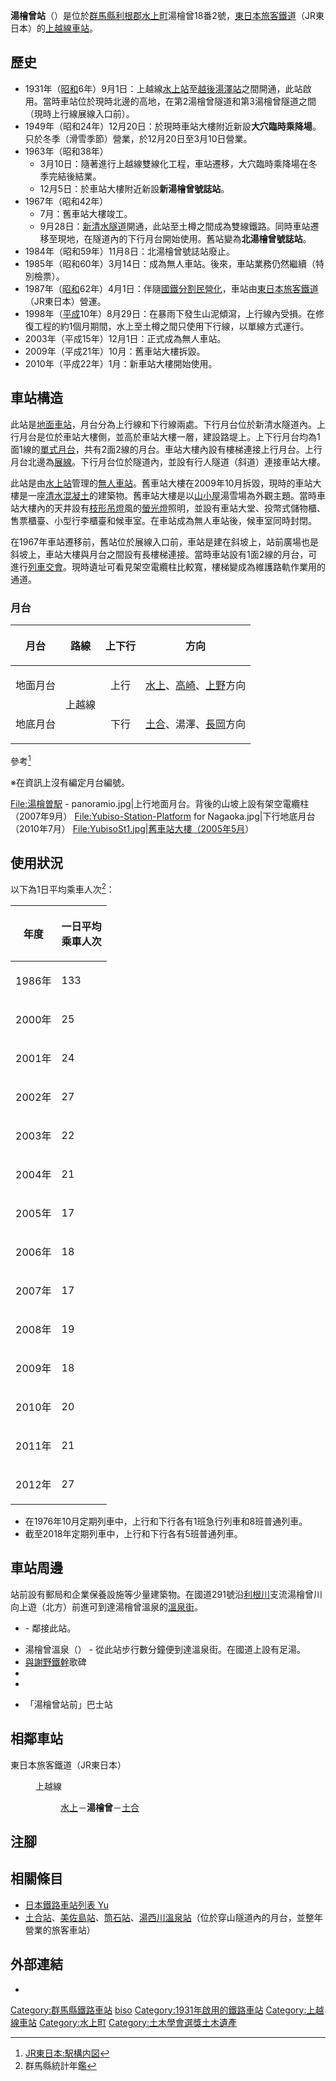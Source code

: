 {{NoteTA
|T=zh-hans:汤桧曾站;zh-hk:湯檜曾站;zh-tw:湯檜曾車站;
|1=zh-hans:汤桧曾站;zh-hk:湯檜曾站;zh-tw:湯檜曾車站;
}}
{{Infobox station
|公司色 = green
|站名 = 湯檜曾*
|圖片 = Yubiso_station.jpg
|圖片說明 = 車站大樓（2016年4月）
|日文原名 = 湯檜曽
|平假名 = ゆびそ
|羅馬拼音 = Yubiso
|副站名 = 
|電報略號 = ユヒ
|所在地 = {{JPN}}[[群馬縣|群馬縣]][[利根郡|利根郡]][[水上町|水上町]]湯檜曾18番2號
|座標 = {{coord|36|48|9.9|N|138|59|10.4|E|type:railwaystation_region:JP-24|display=inline,title}}
|車站構造 = [[地面車站|地面車站]]
|月台配置 = 2面2線
|啟用年月日 = 1931年（[[昭和|昭和]]6年）9月1日
|廢站年月日 = 
|乘客人數 = 27
|上下車人次 = 
|統計年度 = 2012
|轉車 = 
|全寬備註 = [[無人車站|無人車站]]<br>*在站名牌上表記了「{{lang|ja|湯'''桧'''曽}}」。
|adjacent = {{Adjacent stations|system=東日本旅客鐵道東京近郊路線|line=上越線|left=水上|right=土合|note-left=3.6km|note-mid=距離[[高崎站_(日本)|高崎]]62.7km|note-right=6.6km}}
}}
'''湯檜曾站'''（{{jpn|j=湯檜曽駅|hg=ゆびそえき|rm=Numata eki|f=y}}）是位於[[群馬縣|群馬縣]][[利根郡|利根郡]][[水上町|水上町]]湯檜曾18番2號，[[東日本旅客鐵道|東日本旅客鐵道]]（JR東日本）的[[上越線|上越線]][[鐵路車站|車站]]。

== 歷史 ==
* 1931年（[[昭和|昭和]]6年）9月1日：上越線[[水上車站_(日本)|水上站]]至[[越後湯澤站|越後湯澤站]]之間開通，此站啟用。當時車站位於現時北邊的高地，在第2湯檜曾隧道和第3湯檜曾隧道之間（現時上行線展線入口前）。
* 1949年（昭和24年）12月20日：於現時車站大樓附近新設'''大穴臨時乘降場'''。只於冬季（滑雪季節）營業，於12月20日至3月10日營業。
* 1963年（昭和38年）
** 3月10日：隨著進行上越線雙線化工程，車站遷移，大穴臨時乘降場在冬季完結後結業。
** 12月5日：於車站大樓附近新設'''新湯檜曾號誌站'''。
* 1967年（昭和42年）
** 7月：舊車站大樓竣工。
** 9月28日：[[清水隧道_(日本)|新清水隧道]]開通，此站至土樽之間成為雙線鐵路。同時車站遷移至現地，在隧道內的下行月台開始使用。舊站變為'''北湯檜曾號誌站'''。
* 1984年（昭和59年）11月8日：北湯檜曾號誌站廢止。
* 1985年（昭和60年）3月14日：成為無人車站。後來，車站業務仍然繼續（特別檢票）。
* 1987年（[[昭和|昭和]]62年）4月1日：伴隨[[國鐵分割民營化|國鐵分割民營化]]，車站由[[東日本旅客鐵道|東日本旅客鐵道]]（JR東日本）營運。
* 1998年（[[平成|平成]]10年）8月29日：在暴雨下發生山泥傾瀉，上行線內受損。在修復工程的約1個月期間，水上至土樽之間只使用下行線，以單線方式運行。
* 2003年（平成15年）12月1日：正式成為無人車站。
* 2009年（平成21年）10月：舊車站大樓拆毀。
* 2010年（平成22年）1月：新車站大樓開始使用。

== 車站構造 ==
此站是[[地面車站|地面車站]]，月台分為上行線和下行線兩處。下行月台位於新清水隧道內。上行月台是位於車站大樓側，並高於車站大樓一層，建設路堤上。上下行月台均為1面1線的[[單式月台|單式月台]]，共有2面2線的月台。車站大樓內設有樓梯連接上行月台。上行月台北邊為[[展線|展線]]。下行月台位於隧道內，並設有行人隧道（斜道）連接車站大樓。

此站是由[[水上車站_(日本)|水上站]]管理的[[無人車站|無人車站]]。舊車站大樓在2009年10月拆毀，現時的車站大樓是一座[[清水混凝土|清水混凝土]]的建築物。舊車站大樓是以[[山小屋|山小屋]]湯雪場為外觀主題。當時車站大樓內的天井設有[[枝形吊燈|枝形吊燈]]風的[[螢光燈|螢光燈]]照明，並設有車站大堂、投幣式儲物櫃、售票櫃臺、小型行李櫃臺和候車室。在車站成為無人車站後，候車室同時封閉。

在1967年車站遷移前，舊站位於展線入口前，車站是建在斜坡上，站前廣場也是斜坡上，車站大樓與月台之間設有長樓梯連接。當時車站設有1面2線的月台，可進行[[列車交會|列車交會]]。現時遺址可看見架空電纜柱比較寬，樓梯變成為維護路軌作業用的通道。

=== 月台 ===
{| rules="rows" class="wikitable"
!月台!!路線!!上下行!!方向
|-
! 地面月台
|rowspan="2"|{{Color|#00b3e6|■}}上越線
| style="text-align:center" | 上行
|[[水上車站_(日本)|水上]]、[[高崎站_(日本)|高崎]]、[[上野站|上野]]方向
|-
! 地底月台
| style="text-align:center" | 下行
|[[土合站|土合]]、湯澤、[[長岡站|長岡]]方向
|}
參考<ref>[https://www.jreast.co.jp/estation/stations/1625.html JR東日本:駅構内図]{{ja icon}}</ref>

※在資訊上沒有編定月台編號。

<gallery>
File:湯檜曽駅 - panoramio.jpg|上行地面月台。背後的山坡上設有架空電纜柱（2007年9月）
File:Yubiso-Station-Platform for Nagaoka.jpg|下行地底月台（2010年7月）
File:YubisoSt1.jpg|舊車站大樓（2005年5月）
</gallery>

== 使用狀況 ==
以下為1日平均乘車人次<ref>群馬縣統計年鑑</ref>：
{| class="wikitable" style="text-align:right;"
|-
! 年度 !! 一日平均<br/>乘車人次
|-
| 1986年 || 133
|-
| 2000年 || 25
|-
| 2001年 || 24
|-
| 2002年 || 27
|-
| 2003年 || 22
|-
| 2004年 || 21
|-
| 2005年 || 17
|-
| 2006年 || 18
|-
| 2007年 || 17
|-
| 2008年 || 19
|-
| 2009年 || 18
|-
| 2010年 || 20
|-
| 2011年 || 21
|-
| 2012年 || 27
|}

* 在1976年10月定期列車中，上行和下行各有1班急行列車和8班普通列車。
* 截至2018年定期列車中，上行和下行各有5班普通列車。

== 車站周邊 ==
站前設有郵局和企業保養設施等少量建築物。在國道291號沿[[利根川|利根川]]支流湯檜曾川向上遊（北方）前進可到達湯檜曾溫泉的[[溫泉街|溫泉街]]。
* {{Translink|ja|湯檜曽郵便局|湯檜曾郵局}} - 鄰接此站。
* 湯檜曾溫泉（{{Translink|ja|水上温泉郷|水上溫泉鄉}}） - 從此站步行數分鐘便到達溫泉街。在國道上設有足湯。
* [[與謝野鐵幹|與謝野鐵幹]]歌碑
* {{Translink|ja|大穴スキー場|大穴滑雪場}}
* {{Translink|ja|国道291号|國道291號}}
* {{Translink|ja|関越交通|關越交通}}「湯檜曾站前」巴士站

== 相鄰車站 ==
; 東日本旅客鐵道（JR東日本）
: {{Color|#00b3e6|■}}上越線
:: [[水上車站_(日本)|水上]]－'''湯檜曾'''－[[土合站|土合]]

== 注腳 ==
{{Reflist}}
== 相關條目 ==
{{commonscat|Yubiso Station}}
* [[日本鐵路車站列表_Yu|日本鐵路車站列表 Yu]]
* [[土合站|土合站]]、[[美佐島站|美佐島站]]、[[筒石站|筒石站]]、[[湯西川溫泉站|湯西川溫泉站]]（位於穿山隧道內的月台，並整年營業的旅客車站）
== 外部連結 ==
* {{外部連結/JR東日本車站|filename=1625|name=湯檜曾}}
{{上越線}}
{{DEFAULTSORT:Yubiso}}
[[Category:群馬縣鐵路車站|Category:群馬縣鐵路車站]]
[[Category:日本鐵路車站_Yu|biso]]
[[Category:1931年啟用的鐵路車站|Category:1931年啟用的鐵路車站]]
[[Category:上越線車站|Category:上越線車站]]
[[Category:水上町|Category:水上町]]
[[Category:土木學會選獎土木遺產|Category:土木學會選獎土木遺產]]